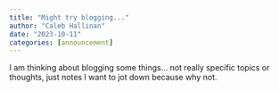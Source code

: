 ```yaml
---
title: "Might try blogging..."
author: "Caleb Hallinan"
date: "2023-10-11"
categories: [announcement]
---
```


I am thinking about blogging some things... not really specific topics or thoughts, just notes I want to jot down because why not.